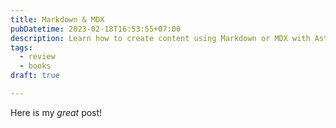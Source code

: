 ---
title: Markdown & MDX
pubDatetime: 2023-02-18T16:53:55+07:00
description: Learn how to create content using Markdown or MDX with Astro
tags:
  - review
  - books
draft: true

---


Here is my _great_ post!